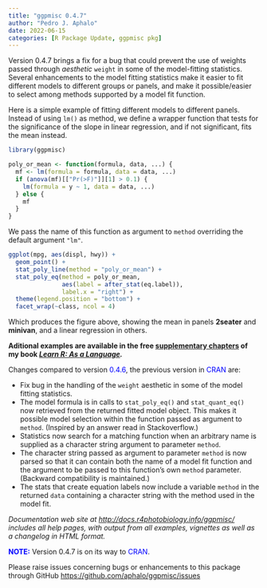```yaml
---
title: "ggpmisc 0.4.7"
author: "Pedro J. Aphalo"
date: 2022-06-15
categories: [R Package Update, ggpmisc pkg]
---
```


Version 0.4.7 brings a fix for a bug that could prevent the use of weights passed through <em>aesthetic</em> `weight` in some of the model-fitting statistics. Several enhancements to the model fitting statistics make it easier to fit different models to different groups or panels, and make it possible/easier to select among methods supported by a model fit function.

Here is a simple example of fitting different models to different panels. Instead of using `lm()` as method, we define a wrapper function that tests for the significance of the slope in linear regression, and if not significant, fits the mean instead.

```r
library(ggpmisc)
```

```r
poly_or_mean <- function(formula, data, ...) {
  mf <- lm(formula = formula, data = data, ...)
  if (anova(mf)[["Pr(>F)"]][1] > 0.1) {
    lm(formula = y ~ 1, data = data, ...)
  } else {
    mf
  }
}
```

We pass the name of this function as argument to `method` overriding the default argument `"lm"`.

```r
ggplot(mpg, aes(displ, hwy)) +
  geom_point() +
  stat_poly_line(method = "poly_or_mean") +
  stat_poly_eq(method = poly_or_mean,
               aes(label = after_stat(eq.label)),
               label.x = "right") +
  theme(legend.position = "bottom") +
  facet_wrap(~class, ncol = 4)
```

Which produces the figure above, showing the mean in panels <strong>2seater</strong> and <strong>minivan</strong>, and a linear regression in others.

<strong>Aditional examples are available in the free <a href="https://www.learnr-book.info/learn-r-extra-web.pdf" target="_blank" rel="noopener">supplementary chapters</a> of my book <a href="https://www.learnr-book.info/"><em>Learn R: As </em><em>a</em><em> Language</em></a><em>.</em></strong>

Changes compared to version <span style="color: #0000ff;">0.4.6</span>, the previous version in<span style="color: #0000ff;"> CRAN</span> are:
<ul>
 	<li>Fix bug in the handling of the `weight` aesthetic in some of the model fitting statistics.</li>
 	<li>The model formula is in calls to `stat_poly_eq()` and `stat_quant_eq()` now retrieved from the returned fitted model object. This makes it possible model selection within the function passed as argument to `method`. (Inspired by an answer read in Stackoverflow.)</li>
 	<li>Statistics now search for a matching function when an arbitrary name is supplied as a character string argument to parameter `method`.</li>
 	<li>The character string passed as argument to parameter `method` is now parsed so that it can contain both the name of a model fit function and the argument to be passed to this function's own `method` parameter. (Backward compatibility is maintained.)</li>
 	<li>The stats that create equation labels now include a variable `method` in the returned `data` containing a character string with the method used in the model fit.</li>
</ul>
<em>Documentation web site at <a href="http://docs.r4photobiology.info/ggpmisc/">http://docs.r4photobiology.info/ggpmisc/</a> includes all help pages, with output from all examples, vignettes as well as a changelog in HTML format.</em>

<strong><span style="color: #0000ff;">NOTE:</span></strong> Version 0.4.7 is on its way to <span style="color: #0000ff;">CRAN</span>.<strong>
</strong>

Please raise issues concerning bugs or enhancements to this package through GitHub <a href="https://github.com/aphalo/ggpmisc/issues">https://github.com/aphalo/ggpmisc/issues</a>
